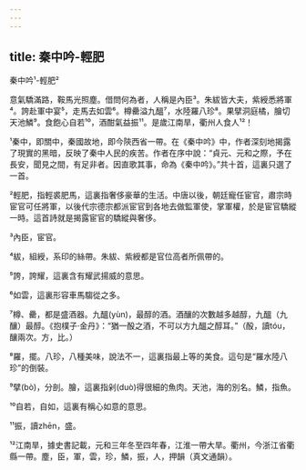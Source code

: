```yaml
---
---
---
```

title: 秦中吟-輕肥
---




秦中吟¹-輕肥²

意氣驕滿路，鞍馬光照塵。借問何為者，人稱是內臣³。朱紱皆大夫，紫綬悉將軍⁴。誇赴軍中宴⁵，走馬去如雲⁶。樽罍溢九醞⁷，水陸羅八珍⁸。果擘洞庭橘，膾切天池鱗⁹。食飽心自若¹⁰，酒酣氣益振¹¹。是歲江南旱，衢州人食人¹²！

¹秦中，即關中，秦國故地，即今陝西省一帶。在《秦中吟》中，作者深刻地揭露了現實的黑暗，反映了秦中人民的疾苦。作者在序中說：“貞元、元和之際，予在長安，聞見之間，有足非者。因直歌其事，命為《秦中吟》。”共十首，這裏只選了一首。

²輕肥，指輕裘肥馬，這裏指奢侈豪華的生活。中唐以後，朝廷寵任宦官，肅宗時宦官可任將軍，以後代宗德宗都派宦官到各地去做監軍使，掌軍權，於是宦官驕縱一時。這首詩就是揭露宦官的驕縱與奢侈。

³內臣，宦官。

⁴紱，組綬，系印的絲帶。朱紱、紫綬都是官位高者所佩帶的。

⁵誇，誇耀，這裏含有耀武揚威的意思。

⁶如雲，這裏形容車馬騶從之多。

⁷樽、罍，都是盛酒器。九醞(yùn)，最醇的酒。酒釀的次數越多越醇，九醞（九釀）最醇。《抱樸子·金丹》：“猶一酘之酒，不可以方九醞之醇耳。”（酘，讀tóu，釀兩次。方，比。）

⁸羅，擺。八珍，八種美味，說法不一，這裏指最上等的美食。這句是“羅水陸八珍”的倒裝。

⁹擘(bò)，分剖。膾，這裏指剁(duò)得很細的魚肉。天池，海的別名。鱗，指魚。

¹⁰自若，自如，這裏有稱心如意的意思。

¹¹振，讀zhēn，盛。

¹²江南旱，據史書記載，元和三年冬至四年春，江淮一帶大旱。衢州，今浙江省衢縣一帶。塵，臣，軍，雲，珍，鱗，振，人，押韻（真文通韻）。